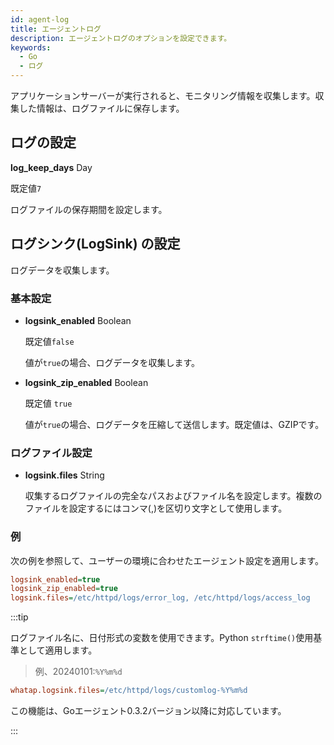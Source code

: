 ```yaml
---
id: agent-log
title: エージェントログ
description: エージェントログのオプションを設定できます。
keywords:
  - Go
  - ログ
---
```


アプリケーションサーバーが実行されると、モニタリング情報を収集します。収集した情報は、ログファイルに保存します。

## ログの設定

**log_keep_days** <span class='type'>Day</span>

  既定値`7`

  ログファイルの保存期間を設定します。

## ログシンク(LogSink) の設定

ログデータを収集します。

### 基本設定

- **logsink_enabled** <span class='type'>Boolean</span>

  既定値`false`

  値が`true`の場合、ログデータを収集します。

- **logsink_zip_enabled** <span class='type'>Boolean</span>

  既定値 `true`

  値が`true`の場合、ログデータを圧縮して送信します。既定値は、GZIPです。

### ログファイル設定

- **logsink.files** <span class='type'>String</span>

  収集するログファイルの完全なパスおよびファイル名を設定します。複数のファイルを設定するにはコンマ(,)を区切り文字として使用します。

### 例

次の例を参照して、ユーザーの環境に合わせたエージェント設定を適用します。

```ini title='whatap.conf'
logsink_enabled=true
logsink_zip_enabled=true
logsink.files=/etc/httpd/logs/error_log, /etc/httpd/logs/access_log
```

:::tip

ログファイル名に、日付形式の変数を使用できます。Python `strftime()`使用基準として適用します。 

> 例、20240101:`%Y%m%d`

```ini title="whatap.ini"
whatap.logsink.files=/etc/httpd/logs/customlog-%Y%m%d
```

この機能は、Goエージェント0.3.2バージョン以降に対応しています。 

:::
